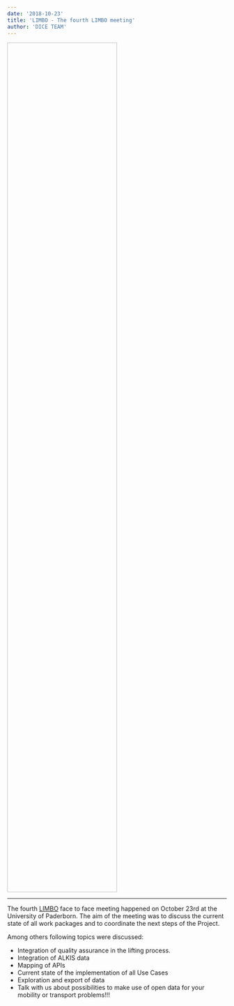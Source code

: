 ```yaml
---
date: '2018-10-23'
title: 'LIMBO - The fourth LIMBO meeting'
author: 'DICE TEAM'
---
```


<Image filename='limbo-10-23.png' style="height: 50%; width: 50%;"/>

---

The fourth [LIMBO](https://www.limbo-project.org/) face to face meeting happened on October 23rd at the University of Paderborn. The aim of the meeting was to discuss the current state of all work packages and to coordinate the next steps of the Project.

Among others following topics were discussed:

- Integration of quality assurance in the lifting process.
- Integration of ALKIS data
- Mapping of APIs
- Current state of the implementation of all Use Cases
- Exploration and export of data
- Talk with us about possibilities to make use of open data for your mobility or transport problems!!!
